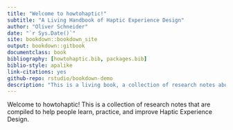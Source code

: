 ```yaml
--- 
title: "Welcome to howtohaptic!"
subtitle: "A Living Handbook of Haptic Experience Design"
author: "Oliver Schneider"
date: "`r Sys.Date()`"
site: bookdown::bookdown_site
output: bookdown::gitbook
documentclass: book
bibliography: [howtohaptic.bib, packages.bib]
biblio-style: apalike
link-citations: yes
github-repo: rstudio/bookdown-demo
description: "This is a living book, a collection of research notes about how to practice haptic experience design. It is offered without gurantee or warranty."
---
```


Welcome to howtohaptic! This is a collection of research notes that are compiled to help people learn, practice, and improve Haptic Experience Design.
